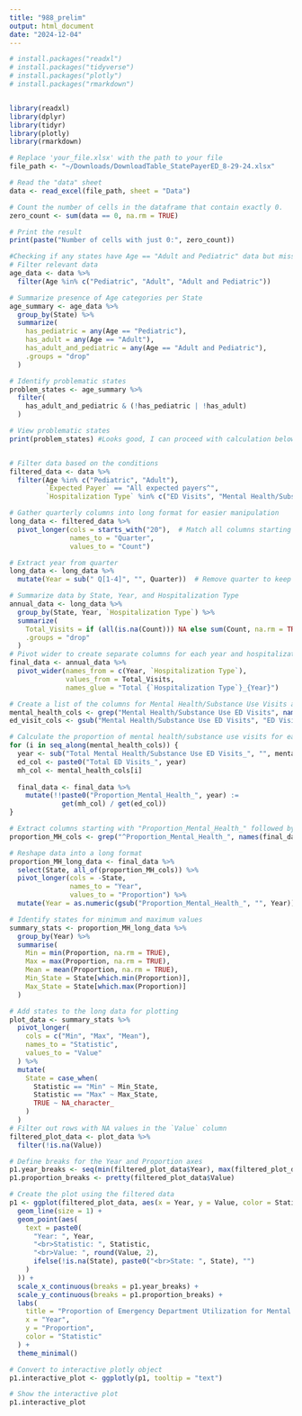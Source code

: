 ```yaml
---
title: "988_prelim"
output: html_document
date: "2024-12-04"
---
```


```r
# install.packages("readxl")
# install.packages("tidyverse")
# install.packages("plotly")
# install.packages("rmarkdown")


library(readxl)
library(dplyr)
library(tidyr)
library(plotly)
library(rmarkdown)
```

```r

# Replace 'your_file.xlsx' with the path to your file
file_path <- "~/Downloads/DownloadTable_StatePayerED_8-29-24.xlsx"

# Read the "data" sheet
data <- read_excel(file_path, sheet = "Data")

# Count the number of cells in the dataframe that contain exactly 0. 
zero_count <- sum(data == 0, na.rm = TRUE)

# Print the result
print(paste("Number of cells with just 0:", zero_count))

#Checking if any states have Age == "Adult and Pediatric" data but missing data for either Age == "Adult" or Age == "Pediatric": 
# Filter relevant data
age_data <- data %>%
  filter(Age %in% c("Pediatric", "Adult", "Adult and Pediatric"))

# Summarize presence of Age categories per State
age_summary <- age_data %>%
  group_by(State) %>%
  summarize(
    has_pediatric = any(Age == "Pediatric"),
    has_adult = any(Age == "Adult"),
    has_adult_and_pediatric = any(Age == "Adult and Pediatric"),
    .groups = "drop"
  )

# Identify problematic states
problem_states <- age_summary %>%
  filter(
    has_adult_and_pediatric & (!has_pediatric | !has_adult)
  )

# View problematic states
print(problem_states) #Looks good, I can proceed with calculation below: 


# Filter data based on the conditions
filtered_data <- data %>%
  filter(Age %in% c("Pediatric", "Adult"),
         `Expected Payer` == "All expected payers^",
         `Hospitalization Type` %in% c("ED Visits", "Mental Health/Substance Use ED Visits"))

# Gather quarterly columns into long format for easier manipulation
long_data <- filtered_data %>%
  pivot_longer(cols = starts_with("20"),  # Match all columns starting with year
               names_to = "Quarter",
               values_to = "Count")

# Extract year from quarter
long_data <- long_data %>%
  mutate(Year = sub(" Q[1-4]", "", Quarter))  # Remove quarter to keep the year

# Summarize data by State, Year, and Hospitalization Type
annual_data <- long_data %>%
  group_by(State, Year, `Hospitalization Type`) %>%
  summarize(
    Total_Visits = if (all(is.na(Count))) NA else sum(Count, na.rm = TRUE),
    .groups = "drop"
  )
# Pivot wider to create separate columns for each year and hospitalization type
final_data <- annual_data %>%
  pivot_wider(names_from = c(Year, `Hospitalization Type`),
              values_from = Total_Visits,
              names_glue = "Total {`Hospitalization Type`}_{Year}") 

# Create a list of the columns for Mental Health/Substance Use Visits and ED Visits
mental_health_cols <- grep("Mental Health/Substance Use ED Visits", names(final_data), value = TRUE)
ed_visit_cols <- gsub("Mental Health/Substance Use ED Visits", "ED Visits", mental_health_cols)

# Calculate the proportion of mental health/substance use visits for each year
for (i in seq_along(mental_health_cols)) {
  year <- sub("Total Mental Health/Substance Use ED Visits_", "", mental_health_cols[i])
  ed_col <- paste0("Total ED Visits_", year)
  mh_col <- mental_health_cols[i]
  
  final_data <- final_data %>%
    mutate(!!paste0("Proportion_Mental_Health_", year) := 
             get(mh_col) / get(ed_col))
}


```

```r
# Extract columns starting with "Proportion_Mental_Health_" followed by year
proportion_MH_cols <- grep("^Proportion_Mental_Health_", names(final_data), value = TRUE)

# Reshape data into a long format
proportion_MH_long_data <- final_data %>%
  select(State, all_of(proportion_MH_cols)) %>%
  pivot_longer(cols = -State, 
               names_to = "Year", 
               values_to = "Proportion") %>%
  mutate(Year = as.numeric(gsub("Proportion_Mental_Health_", "", Year)))

# Identify states for minimum and maximum values
summary_stats <- proportion_MH_long_data %>%
  group_by(Year) %>%
  summarise(
    Min = min(Proportion, na.rm = TRUE),
    Max = max(Proportion, na.rm = TRUE),
    Mean = mean(Proportion, na.rm = TRUE),
    Min_State = State[which.min(Proportion)],
    Max_State = State[which.max(Proportion)]
  )

# Add states to the long data for plotting
plot_data <- summary_stats %>%
  pivot_longer(
    cols = c("Min", "Max", "Mean"),
    names_to = "Statistic",
    values_to = "Value"
  ) %>%
  mutate(
    State = case_when(
      Statistic == "Min" ~ Min_State,
      Statistic == "Max" ~ Max_State,
      TRUE ~ NA_character_
    )
  )
# Filter out rows with NA values in the `Value` column
filtered_plot_data <- plot_data %>%
  filter(!is.na(Value))

# Define breaks for the Year and Proportion axes
p1.year_breaks <- seq(min(filtered_plot_data$Year), max(filtered_plot_data$Year), by = 1)
p1.proportion_breaks <- pretty(filtered_plot_data$Value)

# Create the plot using the filtered data
p1 <- ggplot(filtered_plot_data, aes(x = Year, y = Value, color = Statistic, group = Statistic)) +
  geom_line(size = 1) +
  geom_point(aes(
    text = paste0(
      "Year: ", Year,
      "<br>Statistic: ", Statistic,
      "<br>Value: ", round(Value, 2),
      ifelse(!is.na(State), paste0("<br>State: ", State), "")
    )
  )) +
  scale_x_continuous(breaks = p1.year_breaks) +
  scale_y_continuous(breaks = p1.proportion_breaks) +
  labs(
    title = "Proportion of Emergency Department Utilization for Mental Health/Substance Use Reasons Across N = 37 States",
    x = "Year",
    y = "Proportion",
    color = "Statistic"
  ) +
  theme_minimal()

# Convert to interactive plotly object
p1.interactive_plot <- ggplotly(p1, tooltip = "text")

# Show the interactive plot
p1.interactive_plot
```

```r

```



```r

```




